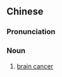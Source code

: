 {{also|脑癌}}
==Chinese==
{{zh-forms|s=脑癌}}
{{wikipedia|lang=zh}}

===Pronunciation===
{{zh-pron
|m=nǎo癌
|cat=n
}}

===Noun===
{{zh-noun}}

# [[brain cancer]]

{{zh-cat|Oncology}}